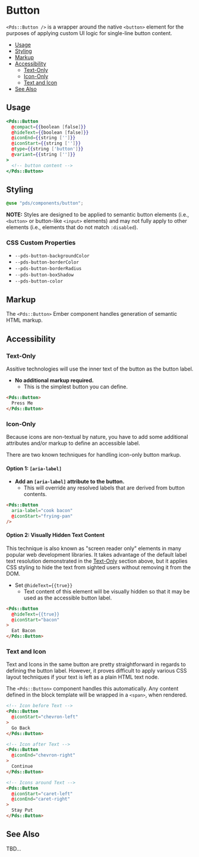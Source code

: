 
# Button

`<Pds::Button />` is a wrapper around the native `<button>` element for the
purposes of applying custom UI logic for single-line button content.

- [Usage](#usage)
- [Styling](#styling)
- [Markup](#markup)
- [Accessibility](#accessibility)
  - [Text-Only](#text-only)
  - [Icon-Only](#icon-only)
  - [Text and Icon](#text-and-icon)
- [See Also](#see-also)


## Usage

```hbs
<Pds::Button
  @compact={{boolean [false]}}
  @hideText={{boolean [false]}}
  @iconEnd={{string ['']}}
  @iconStart={{string ['']}}
  @type={{string ['button']}}
  @variant={{string ['']}}
>
  <!-- button content -->
</Pds::Button>
```
<ArgsTable of="PdsButton" />


## Styling
```scss
@use "pds/components/button";
```
**NOTE:** Styles are designed to be applied to semantic button elements
(i.e., `<button>` or button-like `<input>` elements) and may not fully apply
to other elements (i.e., elements that do not match `:disabled`).

### CSS Custom Properties

* `--pds-button-backgroundColor`
* `--pds-button-borderColor`
* `--pds-button-borderRadius`
* `--pds-button-boxShadow`
* `--pds-button-color`


## Markup
The `<Pds::Button>` Ember component handles generation of semantic HTML markup.


## Accessibility

### Text-Only
Assitive technologies will use the inner text of the button as the button label.

* **No additional markup required.**
    * This is the simplest button you can define.

```html
<Pds::Button>
  Press Me
</Pds::Button>
```

### Icon-Only
Because icons are non-textual by nature, you have to add some additional
attributes and/or markup to define an accessible label.

There are two known techniques for handling icon-only button markup.


#### Option 1: `[aria-label]`
* **Add an `[aria-label]` attribute to the button.**
    * This will override any resolved labels that are derived from button contents.
```html
<Pds::Button
  aria-label="cook bacon"
  @iconStart="frying-pan"
/>
```


#### Option 2: Visually Hidden Text Content
This technique is also known as "screen reader only" elements in many popular
web development libraries.  It takes advantage of the default label text
resolution demonstrated in the [Text-Only](#text-only) section above, but it
applies CSS styling to hide the text from sighted users without removing it
from the DOM.

* Set `@hideText={{true}}`
  * Text content of this element will be visually hidden so that it may be used
    as the accessible button label.

```html
<Pds::Button
  @hideText={{true}}
  @iconStart="bacon"
>
  Eat Bacon
</Pds::Button>
```

### Text and Icon

Text and Icons in the same button are pretty straightforward in regards to
defining the button label.  However, it proves difficult to apply various
CSS layout techniques if your text is left as a plain HTML text node.

The `<Pds::Button>` component handles this automatically. Any content defined
in the block template will be wrapped in a `<span>`, when rendered.

```html
<!-- Icon before Text -->
<Pds::Button
  @iconStart="chevron-left"
>
  Go Back
</Pds::Button>

<!-- Icon after Text -->
<Pds::Button
  @iconEnd="chevron-right"
>
  Continue
</Pds::Button>

<!-- Icons around Text -->
<Pds::Button
  @iconStart="caret-left"
  @iconEnd="caret-right"
>
  Stay Put
</Pds::Button>
```


## See Also
TBD...

